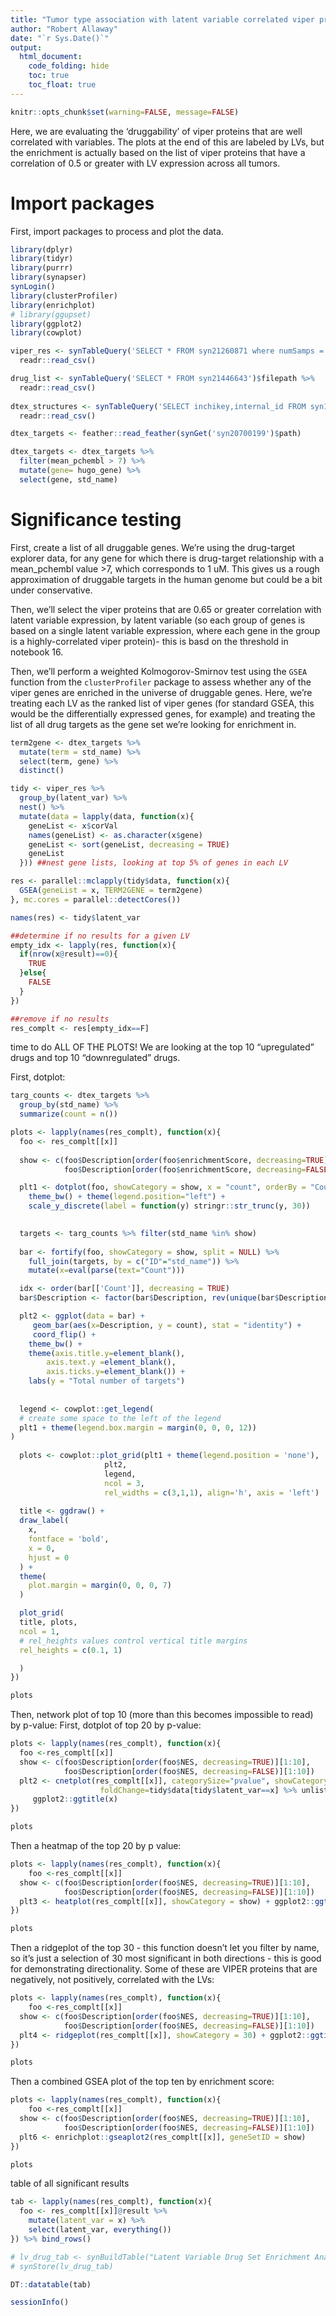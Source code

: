 ```yaml
---
title: "Tumor type association with latent variable correlated viper protein expression in NF tumors"
author: "Robert Allaway"
date: "`r Sys.Date()`"
output:
  html_document:
    code_folding: hide
    toc: true
    toc_float: true
---
```


```r
knitr::opts_chunk$set(warning=FALSE, message=FALSE)
```


Here, we are evaluating the 'druggability' of viper proteins that are well correlated with variables. 
The plots at the end of this are labeled by LVs, but the enrichment is actually based on the list of viper proteins that have a correlation of 0.5 or greater with LV expression across all tumors.

# Import packages

First, import packages to process and plot the data. 

```r
library(dplyr)
library(tidyr)
library(purrr)
library(synapser)
synLogin()
library(clusterProfiler)
library(enrichplot)
# library(ggupset)
library(ggplot2)
library(cowplot)

viper_res <- synTableQuery('SELECT * FROM syn21260871 where numSamps = 77')$filepath %>% 
  readr::read_csv()

drug_list <- synTableQuery('SELECT * FROM syn21446643')$filepath %>% 
  readr::read_csv()
  
dtex_structures <- synTableQuery('SELECT inchikey,internal_id FROM syn17090819')$filepath %>% 
  readr::read_csv()

dtex_targets <- feather::read_feather(synGet('syn20700199')$path)

dtex_targets <- dtex_targets %>% 
  filter(mean_pchembl > 7) %>% 
  mutate(gene= hugo_gene) %>% 
  select(gene, std_name) 

```


# Significance testing

First, create a list of all druggable genes. We're using the drug-target explorer data, for any gene for which there is drug-target relationship with a mean_pchembl value >7, which corresponds to 1 uM. This gives us a rough approximation of druggable targets in the human genome but could be a bit under conservative.

Then, we'll select the viper proteins that are 0.65 or greater correlation with latent variable expression, by latent variable (so each group of genes is based on a single latent variable expression, where each gene in the group is a highly-correlated viper protein)- this is basd on the threshold in notebook 16. 

Then, we'll perform a weighted Kolmogorov-Smirnov test using the `GSEA` function from the `clusterProfiler` package to assess whether any of the viper genes are enriched in the universe of druggable genes. Here, we're treating each LV as the ranked list of viper genes (for standard GSEA, this would be the differentially expressed genes, for example) and treating the list of all drug targets as the gene set we're looking for enrichment in. 


```r

term2gene <- dtex_targets %>% 
  mutate(term = std_name) %>% 
  select(term, gene) %>% 
  distinct()

tidy <- viper_res %>% 
  group_by(latent_var) %>% 
  nest() %>% 
  mutate(data = lapply(data, function(x){
    geneList <- x$corVal 
    names(geneList) <- as.character(x$gene) 
    geneList <- sort(geneList, decreasing = TRUE)
    geneList
  })) ##nest gene lists, looking at top 5% of genes in each LV 

res <- parallel::mclapply(tidy$data, function(x){
  GSEA(geneList = x, TERM2GENE = term2gene)
}, mc.cores = parallel::detectCores())

names(res) <- tidy$latent_var

##determine if no results for a given LV
empty_idx <- lapply(res, function(x){
  if(nrow(x@result)==0){
    TRUE
  }else{
    FALSE
  }
})

##remove if no results
res_complt <- res[empty_idx==F]


```

time to do ALL OF THE PLOTS! We are looking at the top 10 "upregulated" drugs and top 10 "downregulated" drugs. 

First, dotplot:

```r

targ_counts <- dtex_targets %>% 
  group_by(std_name) %>% 
  summarize(count = n())

plots <- lapply(names(res_complt), function(x){ 
  foo <- res_complt[[x]]
  
  show <- c(foo$Description[order(foo$enrichmentScore, decreasing=TRUE)][1:10],
            foo$Description[order(foo$enrichmentScore, decreasing=FALSE)][1:10])

  plt1 <- dotplot(foo, showCategory = show, x = "count", orderBy = "Count") + 
    theme_bw() + theme(legend.position="left") +
    scale_y_discrete(label = function(y) stringr::str_trunc(y, 30))

 
  targets <- targ_counts %>% filter(std_name %in% show)
             
  bar <- fortify(foo, showCategory = show, split = NULL) %>% 
    full_join(targets, by = c("ID"="std_name")) %>% 
    mutate(x=eval(parse(text="Count")))

  idx <- order(bar[['Count']], decreasing = TRUE)
  bar$Description <- factor(bar$Description, rev(unique(bar$Description[idx])))

  plt2 <- ggplot(data = bar) +
     geom_bar(aes(x=Description, y = count), stat = "identity") + 
     coord_flip() + 
    theme_bw() +
    theme(axis.title.y=element_blank(),
        axis.text.y =element_blank(),
        axis.ticks.y=element_blank()) +
    labs(y = "Total number of targets")
    
  
  legend <- cowplot::get_legend(
  # create some space to the left of the legend
  plt1 + theme(legend.box.margin = margin(0, 0, 0, 12))
)
  
  plots <- cowplot::plot_grid(plt1 + theme(legend.position = 'none'),
                     plt2,
                     legend,
                     ncol = 3,
                     rel_widths = c(3,1,1), align='h', axis = 'left')
  
  title <- ggdraw() + 
  draw_label(
    x,
    fontface = 'bold',
    x = 0,
    hjust = 0
  ) +
  theme(
    plot.margin = margin(0, 0, 0, 7)
  )

  plot_grid(
  title, plots,
  ncol = 1,
  # rel_heights values control vertical title margins
  rel_heights = c(0.1, 1)

  )
})

plots

```

Then, network plot of top 10 (more than this becomes impossible to read) by p-value:
First, dotplot of top 20 by p-value:

```r
plots <- lapply(names(res_complt), function(x){ 
  foo <-res_complt[[x]]
  show <- c(foo$Description[order(foo$NES, decreasing=TRUE)][1:10],
            foo$Description[order(foo$NES, decreasing=FALSE)][1:10])
  plt2 <- cnetplot(res_complt[[x]], categorySize="pvalue", showCategory = show,
                    foldChange=tidy$data[tidy$latent_var==x] %>% unlist) +
     ggplot2::ggtitle(x)
})

plots

```


Then a heatmap of the top 20 by p value: 

```r
plots <- lapply(names(res_complt), function(x){ 
    foo <-res_complt[[x]]
  show <- c(foo$Description[order(foo$NES, decreasing=TRUE)][1:10],
            foo$Description[order(foo$NES, decreasing=FALSE)][1:10])
  plt3 <- heatplot(res_complt[[x]], showCategory = show) + ggplot2::ggtitle(x)
})

plots

```

Then a ridgeplot of the top 30 - this function doesn't let you filter by name, so it's just a selection of 30 most significant in both directions - this is good for demonstrating directionality. Some of these are VIPER proteins that are negatively, not positively, correlated with the LVs:

```r

plots <- lapply(names(res_complt), function(x){ 
    foo <-res_complt[[x]]
  show <- c(foo$Description[order(foo$NES, decreasing=TRUE)][1:10],
            foo$Description[order(foo$NES, decreasing=FALSE)][1:10])
  plt4 <- ridgeplot(res_complt[[x]], showCategory = 30) + ggplot2::ggtitle(x)
})

plots

```

<!-- Then an upsetplot becaue of course we have to try that out: (NOTE, got rid of these due to knitting issue)--> 


<!-- ```{r} -->
<!-- plots <- lapply(names(res_complt), function(x){  -->
<!--     foo <-res_complt[[x]] -->
<!--   show <- c(foo$Description[order(foo$NES, decreasing=TRUE)][1:10], -->
<!--             foo$Description[order(foo$NES, decreasing=FALSE)][1:10]) -->
<!--   plt5 <- enrichplot::upsetplot(res_complt[[x]], showCategory = show) -->

<!-- }) -->

<!-- plots -->

<!-- ``` -->

Then a combined GSEA plot of the top ten by enrichment score:

```r
plots <- lapply(names(res_complt), function(x){ 
    foo <-res_complt[[x]]
  show <- c(foo$Description[order(foo$NES, decreasing=TRUE)][1:10],
            foo$Description[order(foo$NES, decreasing=FALSE)][1:10])
  plt6 <- enrichplot::gseaplot2(res_complt[[x]], geneSetID = show)
})

plots

```

table of all significant results

```r

tab <- lapply(names(res_complt), function(x){ 
  foo <- res_complt[[x]]@result %>% 
    mutate(latent_var = x) %>% 
    select(latent_var, everything())
}) %>% bind_rows()

# lv_drug_tab <- synBuildTable("Latent Variable Drug Set Enrichment Analysis", "syn21046734", tab)
# synStore(lv_drug_tab)

DT::datatable(tab)
```


```r
sessionInfo()
```